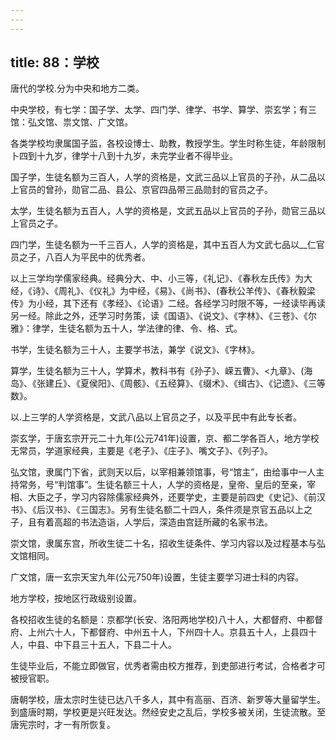 ```yaml
---
---
---
```

title: 88：学校
---



唐代的学校.分为中央和地方二类。

中央学校，有七学：国子学、太学、四门学、律学、书学、算学、崇玄学；有三馆：弘文馆、祟文馆、广文馆。

各类学校均隶属国子监，各校设博士、助教，教授学生。学生时称生徒，年龄限制卜四到十九岁，律学十八到十九岁，未完学业者不得毕业。

国子学，生徒名额为三百人，人学的资格是，文武三品以上官员的子孙，从二品以上官员的曾孙，勋官二品、县公、京官四品带三品勋封的官员之子。

太学，生徒名额为五百人，人学的资格是，文武五品以上官员的子孙，勋官三品以上官员之子。

四门学，生徒名额为一千三百人，人学的资格是，其中五百人为文武七品以__仁官员之子，八百人为平民中的优秀者。

以上三学均学儒家经典。经典分大、中、小三等，《礼记》、《春秋左氏传》为大经，《诗》、《周礼》、《仪礼》为中经，《易》、《尚书》、(春秋公羊传》、《春秋毅梁传》为小经，其下还有《孝经》、《论语》二经。各经学习时限不等，一经读毕再读另一经。除此之外，还学习时务策，读《国语》、《说文》、《字林》、《三苍》、《尔雅》：律学，生徒名额为五十人，学法律的律、令、格、式。

书学，生徒名额为三十人，主要学书法，兼学《说文》、《字林》。

算学，生徒名额为三十人，学算术，教科书有《孙子》、嵘五曹》、<九章》、(海岛》、《张建丘》、《夏侯阳》、《周骸》、《五经算》、《缀术》、《缉古》、《记遗》、《三等数》。

以.上三学的人学资格是，文武八品以上官员之子，以及平民中有此专长者。

崇玄学，于唐玄宗开元二十九年(公元741年)设置，京、都二学各百人，地方学校无常员，学道家经典，主要是《老子》、《庄子》、嘴文子》、《列子》。

弘文馆，隶属门下省，武则天以后，以宰相兼领馆事，号“馆主”，由给事中一人主持常务，号“判馆事”。生徒名额三十人，人学的资格是，皇帝、皇后的至亲，宰相、大臣之子，学习内容除儒家经典外，还要学史，主要是前四史《史记》、《前汉书》、《后汉书》、《三国志》。另有生徒名额二十四人，条件须是京官五品以上之子，且有着高超的书法造诣，人学后，深造由宫廷所藏的名家书法。

崇文馆，隶属东宫，所收生徒二十名，招收生徒条件、学习内容以及过程基本与弘文馆相同。

广文馆，唐一玄宗天宝九年(公元750年)设置，生徒主要学习进士科的内容。

地方学校，按地区行政级别设置。

各校招收生徒的名额是：京都学(长安、洛阳两地学校)八十人，大都督府、中都督府、上州六十人，下都督府、中州五十人，下州四十人。京县五十人，上县四十人，中县、中下县三十五人，下县二十人。

生徒毕业后，不能立即做官，优秀者需由校方推荐，到吏部进行考试，合格者才可被授官职。

唐朝学校，唐太宗时生徒已达八千多人，其中有高丽、百济、新罗等大量留学生。到盛唐时期，学校更是兴旺发达。然经安史之乱后，学校多被关闭，生徒流散。至唐宪宗时，才一有所恢复。